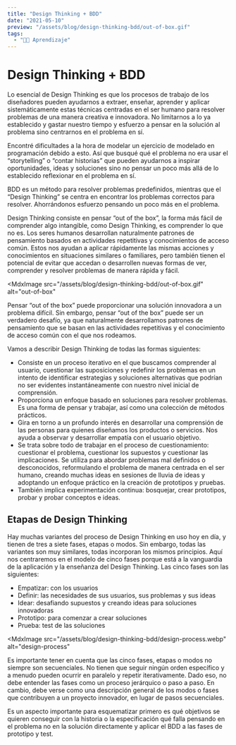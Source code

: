 ```yaml
---
title: "Design Thinking + BDD"
date: "2021-05-10"
preview: "/assets/blog/design-thinking-bdd/out-of-box.gif"
tags:
  - "👨‍💻 Aprendizaje"
---
```


# Design Thinking + BDD

Lo esencial de Design Thinking es que los procesos de trabajo de los diseñadores
pueden ayudarnos a extraer, enseñar, aprender y aplicar sistemáticamente estas
técnicas centradas en el ser humano para resolver problemas de una manera
creativa e innovadora. No limitarnos a lo ya establecido y gastar nuestro tiempo
y esfuerzo a pensar en la solución al problema sino centrarnos en el problema en
sí.

Encontré dificultades a la hora de modelar un ejercicio de modelado en
programación debido a esto. Así que busqué qué el problema no era usar el
“storytelling” o “contar historias” que pueden ayudarnos a inspirar
oportunidades, ideas y soluciones sino no pensar un poco más allá de lo
establecido reflexionar en el problema en sí.

BDD es un método para resolver problemas predefinidos, mientras que el “Design
Thinking” se centra en encontrar los problemas correctos para resolver.
Ahorrándonos esfuerzo pensando un poco más en el problema.

Design Thinking consiste en pensar “out of the box”, la forma más fácil de
comprender algo intangible, como Design Thinking, es comprender lo que no es.
Los seres humanos desarrollan naturalmente patrones de pensamiento basados ​​en
actividades repetitivas y conocimientos de acceso común. Estos nos ayudan a
aplicar rápidamente las mismas acciones y conocimientos en situaciones similares
o familiares, pero también tienen el potencial de evitar que accedan o
desarrollen nuevas formas de ver, comprender y resolver problemas de manera
rápida y fácil.

<MdxImage
  src="/assets/blog/design-thinking-bdd/out-of-box.gif"
  alt="out-of-box"
></MdxImage>

Pensar “out of the box” puede proporcionar una solución innovadora a un problema
difícil. Sin embargo, pensar “out of the box” puede ser un verdadero desafío, ya
que naturalmente desarrollamos patrones de pensamiento que se basan en las
actividades repetitivas y el conocimiento de acceso común con el que nos
rodeamos.

Vamos a describir Design Thinking de todas las formas siguientes:

- Consiste en un proceso iterativo en el que buscamos comprender al usuario,
  cuestionar las suposiciones y redefinir los problemas en un intento de
  identificar estrategias y soluciones alternativas que podrían no ser evidentes
  instantáneamente con nuestro nivel inicial de comprensión.
- Proporciona un enfoque basado en soluciones para resolver problemas. Es una
  forma de pensar y trabajar, así como una colección de métodos prácticos.
- Gira en torno a un profundo interés en desarrollar una comprensión de las
  personas para quienes diseñamos los productos o servicios. Nos ayuda a
  observar y desarrollar empatía con el usuario objetivo.
- Se trata sobre todo de trabajar en el proceso de cuestionamiento: cuestionar
  el problema, cuestionar los supuestos y cuestionar las implicaciones. Se
  utiliza para abordar problemas mal definidos o desconocidos, reformulando el
  problema de manera centrada en el ser humano, creando muchas ideas en sesiones
  de lluvia de ideas y adoptando un enfoque práctico en la creación de
  prototipos y pruebas.
- También implica experimentación continua: bosquejar, crear prototipos, probar
  y probar conceptos e ideas.

## Etapas de Design Thinking

Hay muchas variantes del proceso de Design Thinking en uso hoy en día, y tienen
de tres a siete fases, etapas o modos. Sin embargo, todas las variantes son muy
similares, todas incorporan los mismos principios. Aquí nos centraremos en el
modelo de cinco fases porque está a la vanguardia de la aplicación y la
enseñanza del Design Thinking. Las cinco fases son las siguientes:

- Empatizar: con los usuarios
- Definir: las necesidades de sus usuarios, sus problemas y sus ideas
- Idear: desafiando supuestos y creando ideas para soluciones innovadoras
- Prototipo: para comenzar a crear soluciones
- Prueba: test de las soluciones

<MdxImage
  src="/assets/blog/design-thinking-bdd/design-process.webp"
  alt="design-process"
></MdxImage>

Es importante tener en cuenta que las cinco fases, etapas o modos no siempre son
secuenciales. No tienen que seguir ningún orden específico y a menudo pueden
ocurrir en paralelo y repetir iterativamente. Dado eso, no debe entender las
fases como un proceso jerárquico o paso a paso. En cambio, debe verse como una
descripción general de los modos o fases que contribuyen a un proyecto
innovador, en lugar de pasos secuenciales.

Es un aspecto importante para esquematizar primero es qué objetivos se quieren
conseguir con la historia o la especificación qué falla pensando en el problema
no en la solución directamente y aplicar el BDD a las fases de prototipo y test.
